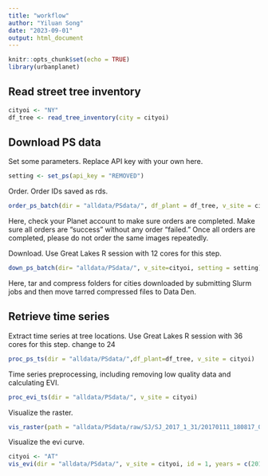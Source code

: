 ```yaml
---
title: "workflow"
author: "Yiluan Song"
date: "2023-09-01"
output: html_document
---
```


```r
knitr::opts_chunk$set(echo = TRUE)
library(urbanplanet)
```

## Read street tree inventory

```r
cityoi <- "NY"
df_tree <- read_tree_inventory(city = cityoi)
```

## Download PS data
Set some parameters. Replace API key with your own here.
```r
setting <- set_ps(api_key = "REMOVED")
```

Order. Order IDs saved as rds.
```r
order_ps_batch(dir = "alldata/PSdata/", df_plant = df_tree, v_site = cityoi, setting = setting)
```

Here, check your Planet account to make sure orders are completed. Make sure all orders are "success" without any order "failed." Once all orders are completed, please do not order the same images repeatedly.

Download. Use Great Lakes R session with 12 cores for this step.
```r
down_ps_batch(dir= "alldata/PSdata/", v_site=cityoi, setting = setting)
```
Here, tar and compress folders for cities downloaded by submitting Slurm jobs and then move tarred compressed files to Data Den.

## Retrieve time series

Extract time series at tree locations. Use Great Lakes R session with 36 cores for this step. change to 24
```r
proc_ps_ts(dir = "alldata/PSdata/",df_plant=df_tree, v_site = cityoi)
```

Time series preprocessing, including removing low quality data and calculating EVI.
```r
proc_evi_ts(dir = "alldata/PSdata/", v_site = cityoi)
```

Visualize the raster.
```r
vis_raster(path = "alldata/PSdata/raw/SJ/SJ_2017_1_31/20170111_180817_0e30_3B_AnalyticMS_SR_clip.tif", xmin=585399, xmax=589197, ymin=4143279, ymax=4143420)
```

Visualize the evi curve.
```r
cityoi <- "AT"
vis_evi(dir = "alldata/PSdata/", v_site = cityoi, id = 1, years = c(2017, 2018, 2019, 2020, 2021, 2022))
```